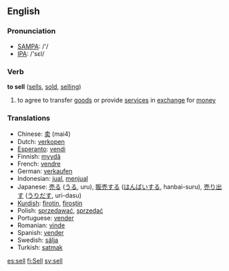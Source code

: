 ==English==
=== Pronunciation ===
*[[w:SAMPA|SAMPA]]: /'/
*[[w:IPA|IPA]]: /'sεl/

=== Verb ===
'''to sell''' ([[sells]], [[sold]], [[selling]])
# to agree to transfer [[good]]s or provide [[service]]s in [[exchange]] for [[money]]

=== Translations ===
*Chinese: [[卖]] (mai4)
*Dutch: [[verkopen]]
*[[Esperanto]]: [[vendi]]
*Finnish: [[myydä]]
*French: [[vendre]]
*German: [[verkaufen]]
*Indonesian: [[jual]], [[jual|menjual]]
*Japanese: [[売る]] ([[うる]], uru), [[販売]]する ([[はんばい]]する, hanbai-suru), [[売り出す]] ([[うりだす]], uri-dasu)
*[[Kurdish]]: [[firotin]], [[firoştin]]
*Polish: [[sprzedawać]], [[sprzedać]] 
*Portuguese: [[vender]]
*Romanian: [[vinde]]
*Spanish: [[vender]]
*Swedish: [[sälja]]
*Turkish: [[satmak]]

[[es:sell]]
[[fi:Sell]]
[[sv:sell]]